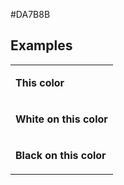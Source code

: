 <nowiki>#DA7B8B</nowiki><noinclude>
== Examples ==
{|
|- style="color:{{ {{PAGENAME}} }}"
| '''This color'''
|- style="background:{{ {{PAGENAME}} }}; color:white"
| '''White on this color'''
|- style="background:{{ {{PAGENAME}} }}; color:black"
| '''Black on this color'''
|}
[[Category:日本政黨顏色模板|{{PAGENAME}}]]
</noinclude>